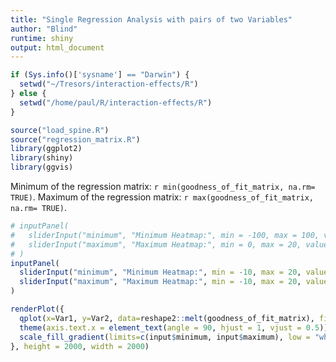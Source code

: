 ```yaml
---
title: "Single Regression Analysis with pairs of two Variables"
author: "Blind"
runtime: shiny
output: html_document
---
```

  
  <!-- Preparing Data -->
```r
if (Sys.info()['sysname'] == "Darwin") {
  setwd("~/Tresors/interaction-effects/R")
} else {
  setwd("/home/paul/R/interaction-effects/R")
}

source("load_spine.R")
source("regression_matrix.R")
library(ggplot2)
library(shiny)
library(ggvis)
```
Minimum of the regression matrix: `r min(goodness_of_fit_matrix, na.rm= TRUE)`.
Maximum of the regression matrix: `r max(goodness_of_fit_matrix, na.rm= TRUE)`.
```r

# inputPanel(
#   sliderInput("minimum", "Minimum Heatmap:", min = -100, max = 100, value = min(goodness_of_fit_matrix, na.rm= TRUE)),
#   sliderInput("maximum", "Maximum Heatmap:", min = 0, max = 20, value = ceiling(max(goodness_of_fit_matrix, na.rm= TRUE)))
# )
inputPanel(
  sliderInput("minimum", "Minimum Heatmap:", min = -10, max = 20, value = 0),
  sliderInput("maximum", "Maximum Heatmap:", min = -10, max = 20, value = 1)
)

renderPlot({
  qplot(x=Var1, y=Var2, data=reshape2::melt(goodness_of_fit_matrix), fill=value, geom="tile", xlab="dependent", ylab="independent") +
  theme(axis.text.x = element_text(angle = 90, hjust = 1, vjust = 0.5)) +
  scale_fill_gradient(limits=c(input$minimum, input$maximum), low = "white", high = "steelblue")
}, height = 2000, width = 2000)

```
